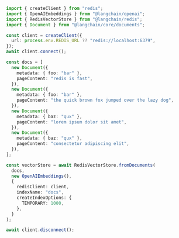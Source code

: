 ```typescript
import { createClient } from "redis";
import { OpenAIEmbeddings } from "@langchain/openai";
import { RedisVectorStore } from "@langchain/redis";
import { Document } from "@langchain/core/documents";

const client = createClient({
  url: process.env.REDIS_URL ?? "redis://localhost:6379",
});
await client.connect();

const docs = [
  new Document({
    metadata: { foo: "bar" },
    pageContent: "redis is fast",
  }),
  new Document({
    metadata: { foo: "bar" },
    pageContent: "the quick brown fox jumped over the lazy dog",
  }),
  new Document({
    metadata: { baz: "qux" },
    pageContent: "lorem ipsum dolor sit amet",
  }),
  new Document({
    metadata: { baz: "qux" },
    pageContent: "consectetur adipiscing elit",
  }),
];

const vectorStore = await RedisVectorStore.fromDocuments(
  docs,
  new OpenAIEmbeddings(),
  {
    redisClient: client,
    indexName: "docs",
    createIndexOptions: {
      TEMPORARY: 1000,
    },
  }
);

await client.disconnect();
```
